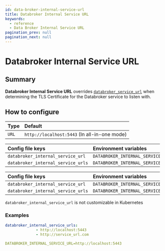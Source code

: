 ```yaml
---
id: data-broker-internal-service-url
title: Databroker Internal Service URL
keywords:
  - reference
  - Data Broker Internal Service URL
pagination_prev: null
pagination_next: null
---
```



# Databroker Internal Service URL

## Summary

**Databroker Internal Service URL** overrides [`databroker_service_url`](/docs/reference/data-broker-service-url) when determining the TLS Certificate for the Databroker service to listen with.

## How to configure

| **Type** | **Default**                                  |
| :------- | :------------------------------------------- |
| `URL`    | `http://localhost:5443` (In all-in-one mode) |

<Tabs>
<TabItem value="Core" label="Core">

| **Config file keys**               | **Environment variables**          |
| :--------------------------------- | :--------------------------------- |
| `databroker_internal_service_url`  | `DATABROKER_INTERNAL_SERVICE_URL`  |
| `databroker_internal_service_urls` | `DATABROKER_INTERNAL_SERVICE_URLS` |

</TabItem>
<TabItem value="Enterprise" label="Enterprise">

| **Config file keys**               | **Environment variables**          |
| :--------------------------------- | :--------------------------------- |
| `databroker_internal_service_url`  | `DATABROKER_INTERNAL_SERVICE_URL`  |
| `databroker_internal_service_urls` | `DATABROKER_INTERNAL_SERVICE_URLS` |

</TabItem>
<TabItem value="Kubernetes" label="Kubernetes">

`databroker_internal_service_url` is not customizable in Kubernetes

</TabItem>
</Tabs>

### Examples

```yaml
databroker_internal_service_urls:
              - http://localhost:5443
              - http://service_url.com

DATABROKER_INTERNAL_SERVICE_URL=http://localhost:5443
```
